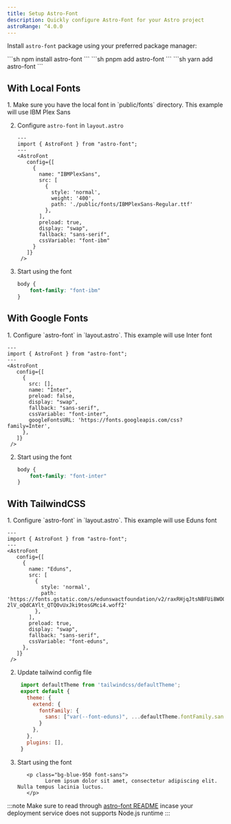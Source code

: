 ```yaml
---
title: Setup Astro-Font
description: Quickly configure Astro-Font for your Astro project
astroRange: ^4.0.0
---
```



Install `astro-font` package using your preferred package manager:

<Tabs>
    <TabItem label="npm">
        ```sh
        npm install astro-font
        ```
    </TabItem>
    <TabItem label="pnpm">
        ```sh
        pnpm add astro-font
        ```
    </TabItem>
    <TabItem label="yarn">
        ```sh
        yarn add astro-font
        ```
    </TabItem>
</Tabs>

## With Local Fonts

<Steps>
1. Make sure you have the local font in `public/fonts` directory. This example will use IBM Plex Sans
  
2. Configure `astro-font` in `layout.astro`

   ```astro title="layout.astro"
   ---
   import { AstroFont } from "astro-font";
   ---
   <AstroFont
      config={[
        {
          name: "IBMPlexSans",
          src: [
            {
              style: 'normal',
              weight: '400',
              path: './public/fonts/IBMPlexSans-Regular.ttf'
            },
          ],
          preload: true,
          display: "swap",
          fallback: "sans-serif",
          cssVariable: "font-ibm"
        }
      ]}
    />
   ```

3. Start using the font
  
   ```css title="globals.css"
   body {
       font-family: "font-ibm"
   }
   ```
  
</Steps>

## With Google Fonts

<Steps> 
1. Configure `astro-font` in `layout.astro`. This example will use Inter font

   ```astro title="layout.astro"
   ---
   import { AstroFont } from "astro-font";
   ---
   <AstroFont
      config={[
        {
          src: [],
          name: "Inter",
          preload: false,
          display: "swap",
          fallback: "sans-serif",
          cssVariable: "font-inter",
          googleFontsURL: 'https://fonts.googleapis.com/css?family=Inter',
        },
      ]}
    />
   ```

2. Start using the font
  
   ```css title="globals.css"
   body {
       font-family: "font-inter"
   }
   ```
  
</Steps>

## With TailwindCSS

<Steps> 
1. Configure `astro-font` in `layout.astro`. This example will use Eduns font

   ```astro title="layout.astro"
   ---
   import { AstroFont } from "astro-font";
   ---
   <AstroFont
      config={[
        {
          name: "Eduns",
          src: [
            {
              style: 'normal',
              path: 'https://fonts.gstatic.com/s/edunswactfoundation/v2/raxRHjqJtsNBFUi8WO0vUBgc9D-2lV_oQdCAYlt_QTQ0vUxJki9tosGMci4.woff2'
            },
          ],
          preload: true,
          display: "swap",
          fallback: "sans-serif",
          cssVariable: "font-eduns",
        },
      ]}
    />
   ```

2. Update tailwind config file
  
   ```js title="tailwind.config.mjs" ins={1,5-7}
    import defaultTheme from 'tailwindcss/defaultTheme';
    export default {
      theme: {
        extend: {
          fontFamily: {
            sans: ["var(--font-eduns)", ...defaultTheme.fontFamily.sans],
          }
        },
      },
      plugins: [],
    }
   ```

3. Start using the font
  
   ```astro title="index.astro" ins="font-sans"
      <p class="bg-blue-950 font-sans">
			Lorem ipsum dolor sit amet, consectetur adipiscing elit. Nulla tempus lacinia luctus.
      </p>
   ```
  
</Steps>

:::note
Make sure to read through [astro-font README](https://github.com/rishi-raj-jain/astro-font/blob/master/packages/astro-font/README.md) incase your deployment service does not supports Node.js runtime
:::
